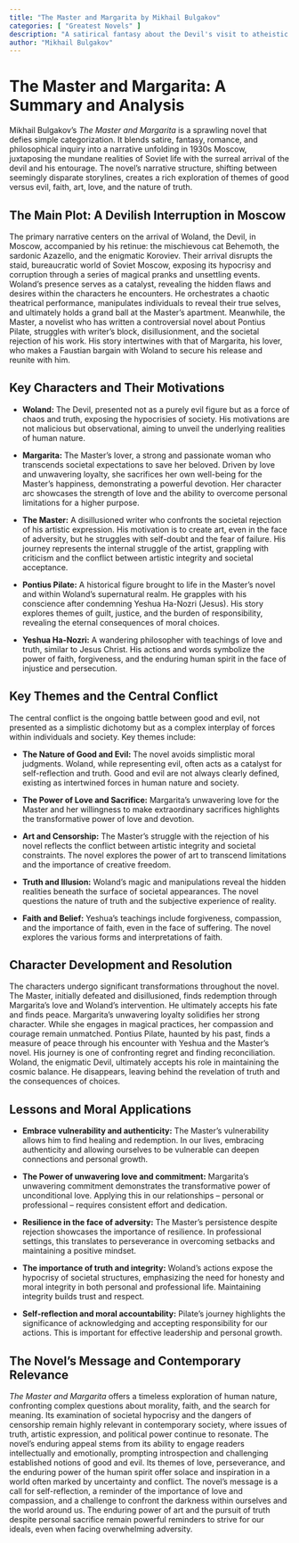 ```yaml
---
title: "The Master and Margarita by Mikhail Bulgakov"
categories: [ "Greatest Novels" ]
description: "A satirical fantasy about the Devil's visit to atheistic Soviet Moscow."
author: "Mikhail Bulgakov"
---
```

# The Master and Margarita: A Summary and Analysis

Mikhail Bulgakov's *The Master and Margarita* is a sprawling novel that defies simple categorization. It blends satire, fantasy, romance, and philosophical inquiry into a narrative unfolding in 1930s Moscow, juxtaposing the mundane realities of Soviet life with the surreal arrival of the devil and his entourage. The novel’s narrative structure, shifting between seemingly disparate storylines, creates a rich exploration of themes of good versus evil, faith, art, love, and the nature of truth.

## The Main Plot: A Devilish Interruption in Moscow

The primary narrative centers on the arrival of Woland, the Devil, in Moscow, accompanied by his retinue: the mischievous cat Behemoth, the sardonic Azazello, and the enigmatic Koroviev.  Their arrival disrupts the staid, bureaucratic world of Soviet Moscow, exposing its hypocrisy and corruption through a series of magical pranks and unsettling events.  Woland's presence serves as a catalyst, revealing the hidden flaws and desires within the characters he encounters.  He orchestrates a chaotic theatrical performance, manipulates individuals to reveal their true selves, and ultimately holds a grand ball at the Master's apartment.  Meanwhile, the Master, a novelist who has written a controversial novel about Pontius Pilate, struggles with writer's block, disillusionment, and the societal rejection of his work.  His story intertwines with that of Margarita, his lover, who makes a Faustian bargain with Woland to secure his release and reunite with him.

## Key Characters and Their Motivations

* **Woland:** The Devil, presented not as a purely evil figure but as a force of chaos and truth, exposing the hypocrisies of society. His motivations are not malicious but observational, aiming to unveil the underlying realities of human nature.

* **Margarita:** The Master's lover, a strong and passionate woman who transcends societal expectations to save her beloved.  Driven by love and unwavering loyalty, she sacrifices her own well-being for the Master's happiness, demonstrating a powerful devotion.  Her character arc showcases the strength of love and the ability to overcome personal limitations for a higher purpose.

* **The Master:** A disillusioned writer who confronts the societal rejection of his artistic expression. His motivation is to create art, even in the face of adversity, but he struggles with self-doubt and the fear of failure.  His journey represents the internal struggle of the artist, grappling with criticism and the conflict between artistic integrity and societal acceptance.

* **Pontius Pilate:**  A historical figure brought to life in the Master's novel and within Woland's supernatural realm. He grapples with his conscience after condemning Yeshua Ha-Nozri (Jesus).  His story explores themes of guilt, justice, and the burden of responsibility, revealing the eternal consequences of moral choices.

* **Yeshua Ha-Nozri:**  A wandering philosopher with teachings of love and truth, similar to Jesus Christ. His actions and words symbolize the power of faith, forgiveness, and the enduring human spirit in the face of injustice and persecution.

## Key Themes and the Central Conflict

The central conflict is the ongoing battle between good and evil, not presented as a simplistic dichotomy but as a complex interplay of forces within individuals and society.  Key themes include:

* **The Nature of Good and Evil:** The novel avoids simplistic moral judgments.  Woland, while representing evil, often acts as a catalyst for self-reflection and truth.  Good and evil are not always clearly defined, existing as intertwined forces in human nature and society.

* **The Power of Love and Sacrifice:** Margarita's unwavering love for the Master and her willingness to make extraordinary sacrifices highlights the transformative power of love and devotion.

* **Art and Censorship:** The Master's struggle with the rejection of his novel reflects the conflict between artistic integrity and societal constraints.  The novel explores the power of art to transcend limitations and the importance of creative freedom.

* **Truth and Illusion:** Woland's magic and manipulations reveal the hidden realities beneath the surface of societal appearances.  The novel questions the nature of truth and the subjective experience of reality.

* **Faith and Belief:** Yeshua's teachings include forgiveness, compassion, and the importance of faith, even in the face of suffering. The novel explores the various forms and interpretations of faith.


## Character Development and Resolution

The characters undergo significant transformations throughout the novel.  The Master, initially defeated and disillusioned, finds redemption through Margarita's love and Woland's intervention. He ultimately accepts his fate and finds peace.  Margarita’s unwavering loyalty solidifies her strong character. While she engages in magical practices, her compassion and courage remain unmatched.  Pontius Pilate, haunted by his past, finds a measure of peace through his encounter with Yeshua and the Master's novel.  His journey is one of confronting regret and finding reconciliation.  Woland, the enigmatic Devil, ultimately accepts his role in maintaining the cosmic balance. He disappears, leaving behind the revelation of truth and the consequences of choices.

## Lessons and Moral Applications

* **Embrace vulnerability and authenticity:** The Master's vulnerability allows him to find healing and redemption. In our lives, embracing authenticity and allowing ourselves to be vulnerable can deepen connections and personal growth.

* **The Power of unwavering love and commitment:** Margarita's unwavering commitment demonstrates the transformative power of unconditional love.   Applying this in our relationships – personal or professional – requires consistent effort and dedication.

* **Resilience in the face of adversity:** The Master’s persistence despite rejection showcases the importance of resilience. In professional settings, this translates to perseverance in overcoming setbacks and maintaining a positive mindset.

* **The importance of truth and integrity:** Woland's actions expose the hypocrisy of societal structures, emphasizing the need for honesty and moral integrity in both personal and professional life.  Maintaining integrity builds trust and respect.

* **Self-reflection and moral accountability:** Pilate’s journey highlights the significance of acknowledging and accepting responsibility for our actions. This is important for effective leadership and personal growth.

##  The Novel's Message and Contemporary Relevance

*The Master and Margarita* offers a timeless exploration of human nature, confronting complex questions about morality, faith, and the search for meaning.  Its examination of societal hypocrisy and the dangers of censorship remain highly relevant in contemporary society, where issues of truth, artistic expression, and political power continue to resonate. The novel's enduring appeal stems from its ability to engage readers intellectually and emotionally, prompting introspection and challenging established notions of good and evil.  Its themes of love, perseverance, and the enduring power of the human spirit offer solace and inspiration in a world often marked by uncertainty and conflict.  The novel's message is a call for self-reflection, a reminder of the importance of love and compassion, and a challenge to confront the darkness within ourselves and the world around us.  The enduring power of art and the pursuit of truth despite personal sacrifice remain powerful reminders to strive for our ideals, even when facing overwhelming adversity.

